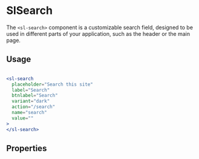 
<Meta of={SearchStories} />

# SlSearch

The `<sl-search>` component is a customizable search field, designed to be used in different parts of your application, such as the header or the main page.
## Usage

<Story of={SearchStories.Header} />

```jsx

<sl-search
  placeholder="Search this site"
  label="Search"
  btnlabel="Search"
  variant="dark" 
  action="/search" 
  name="search" 
  value="" 
>
</sl-search>

````

## Properties

<Controls />
